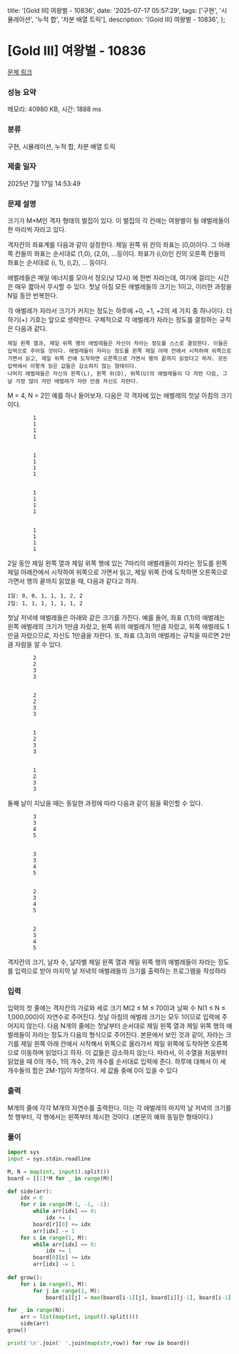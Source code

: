   title: '[Gold III] 여왕벌 - 10836',
  date: '2025-07-17 05:57:29',
  tags: ['구현', '시뮬레이션', '누적 합', '차분 배열 트릭'],
  description: '[Gold III] 여왕벌 - 10836',
};

# [Gold III] 여왕벌 - 10836 

[문제 링크](https://www.acmicpc.net/problem/10836) 

### 성능 요약

메모리: 40980 KB, 시간: 1888 ms

### 분류

구현, 시뮬레이션, 누적 합, 차분 배열 트릭

### 제출 일자

2025년 7월 17일 14:53:49

### 문제 설명

크기가 M×M인 격자 형태의 벌집이 있다. 이 벌집의 각 칸에는 여왕벌이 될 애벌레들이 한 마리씩 자라고 있다. 

격자칸의 좌표계를 다음과 같이 설정한다. 제일 왼쪽 위 칸의 좌표는 (0,0)이다. 그 아래쪽 칸들의 좌표는 순서대로 (1,0), (2,0), ...등이다. 좌표가 (i,0)인 칸의 오른쪽 칸들의 좌표는 순서대로 (i, 1), (i,2), ... 등이다. 

애벌레들은 매일 에너지를 모아서 정오(낮 12시) 에 한번 자라는데, 여기에 걸리는 시간은 매우 짧아서 무시할 수 있다. 첫날 아침 모든 애벌레들의 크기는 1이고, 이러한 과정을 N일 동안 반복한다. 

각 애벌레가 자라서 크기가 커지는 정도는 하루에 +0, +1, +2의 세 가지 중 하나이다. 더하기(+) 기호는 앞으로 생략한다. 구체적으로 각 애벌레가 자라는 정도를 결정하는 규칙은 다음과 같다.

	제일 왼쪽 열과, 제일 위쪽 행의 애벌레들은 자신이 자라는 정도를 스스로 결정한다. 이들은 입력으로 주어질 것이다. 애벌레들이 자라는 정도를 왼쪽 제일 아래 칸에서 시작하여 위쪽으로 가면서 읽고, 제일 위쪽 칸에 도착하면 오른쪽으로 가면서 행의 끝까지 읽었다고 하자. 모든 입력에서 이렇게 읽은 값들은 감소하지 않는 형태이다.
	나머지 애벌레들은 자신의 왼쪽(L), 왼쪽 위(D), 위쪽(U)의 애벌레들이 다 자란 다음, 그 날 가장 많이 자란 애벌레가 자란 만큼 자신도 자란다. 

M = 4, N = 2인 예를 하나 들어보자. 다음은 각 격자에 있는 애벌레의 첫날 아침의 크기이다.

	
		
			1
			1
			1
			1
		
		
			1
			1
			1
			1
		
		
			1
			1
			1
			1
		
		
			1
			1
			1
			1
		
	

2일 동안 제일 왼쪽 열과 제일 위쪽 행에 있는 7마리의 애벌레들이 자라는 정도를 왼쪽 제일 아래칸에서 시작하여 위쪽으로 가면서 읽고, 제일 위쪽 칸에 도착하면 오른쪽으로 가면서 행의 끝까지 읽었을 때, 다음과 같다고 하자. 

	1일: 0, 0, 1, 1, 1, 2, 2
	2일: 1, 1, 1, 1, 1, 1, 2

첫날 저녁에 애벌레들은 아래와 같은 크기를 가진다. 예를 들어, 좌표 (1,1)의 애벌레는 왼쪽 애벌레의 크기가 1만큼 자랐고, 왼쪽 위의 애벌레가 1만큼 자랐고, 위쪽 애벌레도 1만큼 자랐으므로, 자신도 1만큼을 자란다. 또, 좌표 (3,3)의 애벌레는 규칙을 따르면 2만큼 자람을 알 수 있다.

	
		
			2
			2
			3
			3
		
		
			2
			2
			3
			3
		
		
			1
			2
			3
			3
		
		
			1
			2
			3
			3
		
	

둘째 날이 지났을 때는 동일한 과정에 따라 다음과 같이 됨을 확인할 수 있다.

	
		
			3
			3
			4
			5
		
		
			3
			3
			4
			5
		
		
			2
			3
			4
			5
		
		
			2
			3
			4
			5
		
	

격자칸의 크기, 날자 수, 날자별 제일 왼쪽 열과 제일 위쪽 행의 애벌레들이 자라는 정도를 입력으로 받아 마지막 날 저녁의 애벌레들의 크기를 출력하는 프로그램을 작성하라

### 입력 

 입력의 첫 줄에는 격자칸의 가로와 세로 크기 M(2 ≤ M ≤ 700)과 날짜 수 N(1 ≤ N ≤ 1,000,000)이 자연수로 주어진다. 첫날 아침의 애벌레 크기는 모두 1이므로 입력에 주어지지 않는다. 다음 N개의 줄에는 첫날부터 순서대로 제일 왼쪽 열과 제일 위쪽 행의 애벌레들이 자라는 정도가 다음의 형식으로 주어진다. 본문에서 보인 것과 같이, 자라는 크기를 제일 왼쪽 아래 칸에서 시작해서 위쪽으로 올라가서 제일 위쪽에 도착하면 오른쪽으로 이동하며 읽었다고 하자. 이 값들은 감소하지 않는다. 따라서, 이 수열을 처음부터 읽었을 때 0의 개수, 1의 개수, 2의 개수를 순서대로 입력에 준다. 하루에 대해서 이 세 개수들의 합은 2M-1임이 자명하다. 세 값들 중에 0이 있을 수 있다

### 출력 

 M개의 줄에 각각 M개의 자연수를 출력한다. 이는 각 애벌레의 마지막 날 저녁의 크기를 첫 행부터, 각 행에서는 왼쪽부터 제시한 것이다. (본문의 예와 동일한 형태이다.) 

### 풀이
```python
import sys
input = sys.stdin.readline

M, N = map(int, input().split())
board = [[1]*M for _ in range(M)]

def side(arr):
    idx = 0
    for r in range(M-1, -1, -1):
        while arr[idx] == 0:
            idx += 1
        board[r][0] += idx
        arr[idx] -= 1
    for c in range(1, M):
        while arr[idx] == 0:
            idx += 1
        board[0][c] += idx
        arr[idx] -= 1
    
def grow():
    for i in range(1, M):
        for j in range(1, M):
            board[i][j] = max(board[i-1][j], board[i][j-1], board[i-1][j-1])

for _ in range(N):
    arr = list(map(int, input().split()))
    side(arr)
grow()

print('\n'.join(' '.join(map(str,row)) for row in board))
```